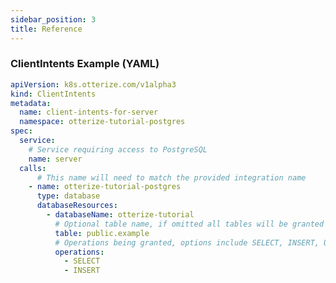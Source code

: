 ```yaml
---
sidebar_position: 3
title: Reference
---
```


### ClientIntents Example (YAML)

```yaml
apiVersion: k8s.otterize.com/v1alpha3
kind: ClientIntents
metadata:
  name: client-intents-for-server
  namespace: otterize-tutorial-postgres
spec:
  service:
    # Service requiring access to PostgreSQL
    name: server
  calls:
      # This name will need to match the provided integration name
    - name: otterize-tutorial-postgres
      type: database
      databaseResources:
        - databaseName: otterize-tutorial
          # Optional table name, if omitted all tables will be granted access
          table: public.example
          # Operations being granted, options include SELECT, INSERT, UPDATE, DELETE, ALL
          operations:
            - SELECT
            - INSERT
```


